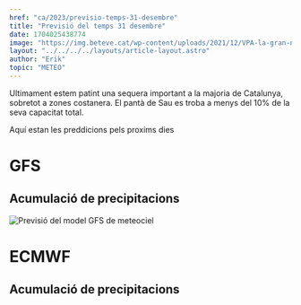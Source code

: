 ```yaml
---
href: "ca/2023/previsio-temps-31-desembre"
title: "Previsió del temps 31 desembre"
date: 1704025438774
image: "https://img.beteve.cat/wp-content/uploads/2021/12/VPA-la-gran-nevada-del-1962-ok.jpg"
layout: "../../../../layouts/article-layout.astro"
author: "Erik"
topic: "METEO"
---
```


Ultimament estem patint una sequera important a la majoria de Catalunya, sobretot a zones costanera. El pantà de Sau es troba a menys del 10% de la seva capacitat total.

Aquí estan les preddicions pels proxims dies

# GFS

## Acumulació de precipitacions

<img alt="Previsió del model GFS de meteociel" data-src="https://modeles2.meteociel.fr/modeles_gfs/runs/2023123106/240-777SP.GIF?31-6" />

# ECMWF

## Acumulació de precipitacions

<img name="image" id="image" data-src="https://modeles3.meteociel.fr/modeles/ecmwf/runs/2023123100/ecmwfsp-25-240.png?0" />